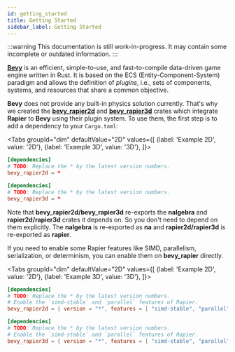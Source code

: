 ```yaml
---
id: getting_started
title: Getting Started
sidebar_label: Getting Started
---
```



:::warning
This documentation is still work-in-progress. It may contain some incomplete or
outdated information.
:::

[**Bevy**](https://bevyengine.org) is an efficient, simple-to-use, and fast-to-compile data-driven game engine written
in Rust. It is based on the ECS (Entity-Component-System) paradigm and allows the definition of _plugins_, i.e., sets
of components, systems, and resources that share a common objective.

**Bevy** does not provide any built-in physics solution currently. That's why we created the
[**bevy_rapier2d**](https://crates.io/crates/bevy_rapier2d) and [**bevy_rapier3d**](https://crates.io/crates/bevy_rapier3d)
crates which integrate **Rapier** to **Bevy** using their plugin system. To use them, the first step is to add a dependency
to your `Cargo.toml`:

<Tabs
  groupId="dim"
  defaultValue="2D"
  values={[
    {label: 'Example 2D', value: '2D'},
    {label: 'Example 3D', value: '3D'},
  ]}>
  <TabItem value="2D">

```toml
[dependencies]
# TODO: Replace the * by the latest version numbers.
bevy_rapier2d = *
```

  </TabItem>
  <TabItem value="3D">

```toml
[dependencies]
# TODO: Replace the * by the latest version numbers.
bevy_rapier3d = *
```

  </TabItem>
</Tabs>

Note that **bevy_rapier2d/bevy_rapier3d** re-exports the **nalgebra** and **rapier2d/rapier3d** crates it depends on. So you don't
need to depend on them explicitly. The **nalgebra** is re-exported as **na** and **rapier2d/rapier3d** is re-exported as **rapier**.

If you need to enable some Rapier features like SIMD, parallelism, serialization, or determinism, you can enable them on
**bevy_rapier** directly.


<Tabs
  groupId="dim"
  defaultValue="2D"
  values={[
    {label: 'Example 2D', value: '2D'},
    {label: 'Example 3D', value: '3D'},
  ]}>
  <TabItem value="2D">

```toml
[dependencies]
# TODO: Replace the * by the latest version numbers.
# Enable the `simd-stable` and `parallel` features of Rapier.
bevy_rapier2d = { version = "*", features = [ "simd-stable", "parallel" ] }
```

  </TabItem>
  <TabItem value="3D">

```toml
[dependencies]
# TODO: Replace the * by the latest version numbers.
# Enable the `simd-stable` and `parallel` features of Rapier.
bevy_rapier3d = { version = "*", features = [ "simd-stable", "parallel" ] }
```

  </TabItem>
</Tabs>
